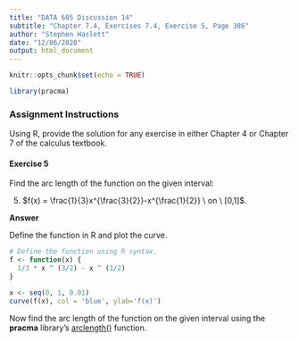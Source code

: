 ```yaml
---
title: "DATA 605 Discussion 14"
subtitle: "Chapter 7.4, Exercises 7.4, Exercise 5, Page 386"
author: "Stephen Haslett"
date: "12/06/2020"
output: html_document
---
```


```r
knitr::opts_chunk$set(echo = TRUE)

library(pracma)
```

### Assignment Instructions
Using R, provide the solution for any exercise in either Chapter 4 or Chapter 7 of the calculus textbook.


#### Exercise 5
Find the arc length of the function on the given interval:

5. $f(x) = \frac{1}{3}x^{\frac{3}{2}}-x^{\frac{1}{2}} \ on \ [0,1]$.

**Answer**

Define the function in R and plot the curve.
```r
# Define the function using R syntax.
f <- function(x) {
  1/3 * x ^ (3/2) - x ^ (1/2)
}

x <- seq(0, 1, 0.01)
curve(f(x), col = 'blue', ylab='f(x)')
```


Now find the arc length of the function on the given interval using the __pracma__ library's [arclength()](https://www.rdocumentation.org/packages/pracma/versions/1.9.9/topics/arclength) function.

```r

```